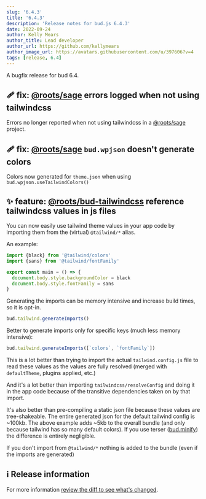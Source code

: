 ```yaml
---
slug: '6.4.3'
title: '6.4.3'
description: 'Release notes for bud.js 6.4.3'
date: 2022-09-24
author: Kelly Mears
author_title: Lead developer
author_url: https://github.com/kellymears
author_image_url: https://avatars.githubusercontent.com/u/397606?v=4
tags: [release, 6.4]
---
```


A bugfix release for bud 6.4.

<!--truncate-->

## 🩹 fix: [@roots/sage](https://bud.js.org/extensions/sage) errors logged when not using tailwindcss

Errors no longer reported when not using tailwindcss in a [@roots/sage](https://bud.js.org/extensions/sage) project.

## 🩹 fix: [@roots/sage](https://bud.js.org/extensions/sage) `bud.wpjson` doesn't generate colors

Colors now generated for `theme.json` when using `bud.wpjson.useTailwindColors()`

## ✨ feature: [@roots/bud-tailwindcss](https://bud.js.org/extensions/bud-tailwindcss) reference tailwindcss values in js files

You can now easily use tailwind theme values in your app code by importing them from the (virtual) `@tailwind/*` alias.

An example:

```ts
import {black} from '@tailwind/colors'
import {sans} from '@tailwind/fontFamily'

export const main = () => {
  document.body.style.backgroundColor = black
  document.body.style.fontFamily = sans
}
```

Generating the imports can be memory intensive and increase build times, so it is opt-in.

```ts
bud.tailwind.generateImports()
```

Better to generate imports only for specific keys (much less memory intensive):

```ts
bud.tailwind.generateImports([`colors`, `fontFamily`])
```

This is a lot better than trying to import the actual `tailwind.config.js` file to read these values as the values are fully resolved (merged with `defaultTheme`, plugins applied, etc.)

And it's a lot better than importing `tailwindcss/resolveConfig` and doing it in the app code because of the transitive dependencies taken on by that import.

It's also better than pre-compiling a static json file because these values are tree-shakeable. The entire generated json for the default tailwind config is ~100kb.
The above example adds ~5kb to the overall bundle (and only because tailwind has so many default colors). If you use terser ([bud.minify](https://bud.js.org/docs/bud.minimize)) the difference is entirely negligible.

If you don't import from `@tailwind/*` nothing is added to the bundle (even if the imports are generated)

## ℹ️ Release information

For more information [review the diff to see what's changed](https://github.com/roots/bud/compare/v6.4.0...v6.4.3).
